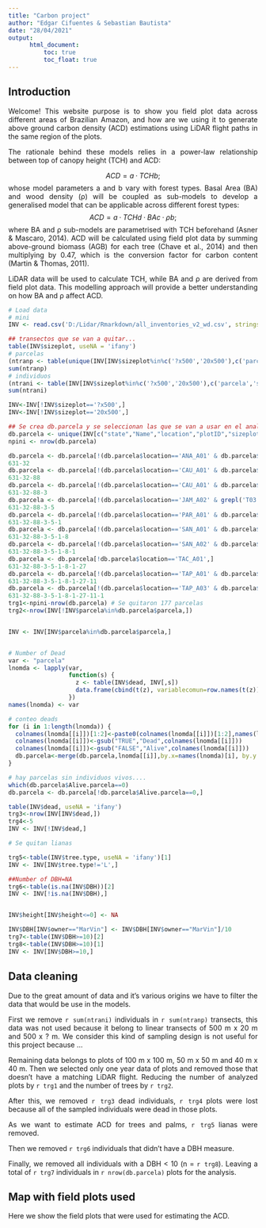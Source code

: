 ```yaml
---
title: "Carbon project"
author: "Edgar Cifuentes & Sebastian Bautista"
date: "28/04/2021"
output: 
      html_document:
          toc: true
          toc_float: true
---
```


## Introduction
<style>
body {
text-align: justify}
</style>

Welcome! This website purpose is to show you field plot data across different areas of Brazilian Amazon, and how are we using it to generate above ground carbon density (ACD) estimations using LiDAR flight paths in the same region of the plots.

The rationale behind these models relies in a power-law relationship between top of canopy height (TCH) and ACD: 

$$
ACD = a · TCHb; 
$$
whose model parameters a and b vary with forest types. Basal Area (BA) and wood density (ρ) will be coupled as sub-models to develop a generalised model that can be applicable across different forest types: 
$$
ACD = a · TCHd · BAc · ρb; 
$$
where BA and ρ sub-models are parametrised with TCH beforehand (Asner & Mascaro, 2014). ACD will be calculated using field plot data by summing above-ground biomass (AGB) for each tree (Chave et al., 2014) and then multiplying by 0.47, which is the conversion factor for carbon content (Martin & Thomas, 2011). 

LiDAR data will be used to calculate TCH, while BA and ρ are derived from field plot data. This modelling approach will provide a better understanding on how BA and ρ affect ACD.




```r
# Load data
# mini
INV <- read.csv('D:/Lidar/Rmarkdown/all_inventories_v2_wd.csv', stringsAsFactors = F)

```

```r
## transectos que se van a quitar...
table(INV$sizeplot, useNA = 'ifany')
# parcelas
(ntranp <- table(unique(INV[INV$sizeplot%in%c('?x500','20x500'),c('parcela','sizeplot')])$sizeplot))
sum(ntranp)
# individuos
(ntrani <- table(INV[INV$sizeplot%in%c('?x500','20x500'),c('parcela','sizeplot')]$sizeplot))
sum(ntrani)

INV<-INV[!INV$sizeplot=='?x500',]
INV<-INV[!INV$sizeplot=='20x500',]

## Se crea db.parcela y se seleccionan las que se van a usar en el analisis
db.parcela <- unique(INV[c("state","Name","location","plotID","sizeplot","parcela","year","owner")])
npini <- nrow(db.parcela)

db.parcela <- db.parcela[!(db.parcela$location=='ANA_A01' & db.parcela$year==2018),]
631-32
db.parcela <- db.parcela[!(db.parcela$location=='CAU_A01' & db.parcela$year==2014),]
631-32-88
db.parcela <- db.parcela[!(db.parcela$location=='CAU_A01' & db.parcela$plotID%in%c('T01_P3','T01_P4','T05_P1')),]
631-32-88-3
db.parcela <- db.parcela[!(db.parcela$location=='JAM_A02' & grepl('T03|T01_P1',db.parcela$plotID)),]
631-32-88-3-5
db.parcela <- db.parcela[!(db.parcela$location=='PAR_A01' & db.parcela$plotID=='P13'),]
631-32-88-3-5-1
db.parcela <- db.parcela[!(db.parcela$location=='SAN_A01' & db.parcela$year==2016),]
631-32-88-3-5-1-8
db.parcela <- db.parcela[!(db.parcela$location=='SAN_A02' & db.parcela$plotID=='G01_P04'),]
631-32-88-3-5-1-8-1
db.parcela <- db.parcela[!db.parcela$location=='TAC_A01',]
631-32-88-3-5-1-8-1-27
db.parcela <- db.parcela[!(db.parcela$location=='TAP_A01' & db.parcela$year%in%c(2015,2016)),]
631-32-88-3-5-1-8-1-27-11
db.parcela <- db.parcela[!(db.parcela$location=='TAP_A03' & db.parcela$plotID=='P59'),]
631-32-88-3-5-1-8-1-27-11-1
trg1<-npini-nrow(db.parcela) # Se quitaron 177 parcelas
trg2<-nrow(INV[!INV$parcela%in%db.parcela$parcela,])


INV <- INV[INV$parcela%in%db.parcela$parcela,]


# Number of Dead
var <- "parcela"
lnomda <- lapply(var, 
                 function(s) {
                   z <- table(INV$dead, INV[,s])
                   data.frame(cbind(t(z), variablecomun=row.names(t(z))))
                 })
names(lnomda) <- var

# conteo deads
for (i in 1:length(lnomda)) { 
  colnames(lnomda[[i]])[1:2]<-paste0(colnames(lnomda[[i]])[1:2],names(lnomda)[i])
  colnames(lnomda[[i]])<-gsub("TRUE","Dead",colnames(lnomda[[i]]))
  colnames(lnomda[[i]])<-gsub("FALSE","Alive",colnames(lnomda[[i]]))
  db.parcela<-merge(db.parcela,lnomda[[i]],by.x=names(lnomda)[i], by.y ="variablecomun")
}

# hay parcelas sin individuos vivos....
which(db.parcela$Alive.parcela==0)
db.parcela <- db.parcela[!db.parcela$Alive.parcela==0,]

table(INV$dead, useNA = 'ifany')
trg3<-nrow(INV[INV$dead,])
trg4<-5
INV <- INV[!INV$dead,] 

# Se quitan lianas

trg5<-table(INV$tree.type, useNA = 'ifany')[1]
INV <- INV[INV$tree.type!='L',]

##Number of DBH=NA
trg6<-table(is.na(INV$DBH))[2]
INV <- INV[!is.na(INV$DBH),]


INV$height[INV$height<=0] <- NA

INV$DBH[INV$owner=="MarVin"] <- INV$DBH[INV$owner=="MarVin"]/10
trg7<-table(INV$DBH>=10)[2]
trg8<-table(INV$DBH>=10)[1]
INV <- INV[INV$DBH>=10,]


```

## Data cleaning
<style>
body {
text-align: justify}
</style>

Due to the great amount of data and it's various origins we have to filter the data that would be use in the models.

First we remove ```r sum(ntrani)``` individuals in ```r sum(ntranp)``` transects, this data was not used because it belong to linear transects of 500 m x 20 m and 500 x ? m. We consider this kind of sampling design is not useful for this project because ...

Remaining data belongs to plots of 100 m x 100 m, 50 m x 50 m and 40 m x 40 m. Then we selected only one year data of plots and removed those that doesn't have a matching LiDAR flight. Reducing the number of analyzed plots by ```r trg1``` and the number of trees by ```r trg2```.

After this, we removed ```r trg3``` dead individuals, ```r trg4``` plots were lost because all of the sampled individuals were dead in those plots.

As we want to estimate ACD for trees and palms, ```r trg5``` lianas were removed.

Then we removed ```r trg6``` individuals that didn't have a DBH measure.

Finally, we removed all individuals with a DBH < 10 (n = ```r trg8```). Leaving a total of ```r trg7``` individuals in ```r nrow(db.parcela)``` plots for the analysis.


## Map with field plots used

Here we show the field plots that were used for estimating the ACD.



